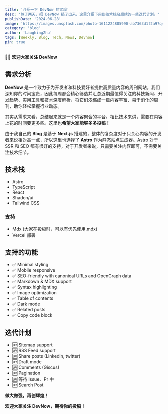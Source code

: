 ```yaml
---
title: '介绍一下 DevNow 的实现'
desc: '熬了两天，把 DevNow 搞了出来，这里介绍下用到技术栈及后续的一些迭代计划。'
publishDate: '2024-06-28'
image: 'https://images.unsplash.com/photo-1611224885990-ab7363d1f2a9?q=80&w=3139&auto=format&fit=crop&ixlib=rb-4.0.3&ixid=M3wxMjA3fDB8MHxwaG90by1wYWdlfHx8fGVufDB8fHx8fA%3D%3D'
category: 'blog'
author: 'LaughingZhu'
tags: [Weekly, Blog, Tech, News, Devnow]
pin: true
---
```


**👏🏻 欢迎大家关注 DevNow**

## 需求分析

**DevNow** 是一个致力于为开发者和科技爱好者提供高质量内容的周刊网站。我们深知你的时间宝贵，因此每周都会精心筛选并汇总近期最值得关注的科技新闻、开发趋势、实用工具和技术深度解析，将它们浓缩成一篇内容丰富、易于消化的周刊，助你轻松掌握行业动态。

其实从需求来看，总结起来就是一个内容聚合的平台。相比技术来讲，需要在内容上花的时间要更多些。这里也**希望大家能够多多投稿！**

由于我自己的 **Blog** 是基于 **Next.js** 搭建的，整体的复杂度对于只关心内容的开发者来说相对高一点，所以这里也选择了 **Astro** 作为静态站点生成器。[Astro](https://astro.build/) 对于 SSR 和 SEO 都有很好的支持，对于开发者来说，只需要关注内容即可，不需要关注技术细节。

## 技术栈

- Astro
- TypeScript
- React
- Shadcn/ui
- Tailwind CSS

### 支持

- Mdx (大家在投稿时，可以有优先使用.mdx)
- Vercel 部署

## 支持的功能

- ✅ Minimal styling
- ✅ Mobile responsive
- ✅ SEO-friendly with canonical URLs and OpenGraph data
- ✅ Markdown & MDX support
- ✅ Syntax highlighting
- ✅ Image optimization
- ✅ Table of contents
- ✅ Dark mode
- ✅ Related posts
- ✅ Copy code block

## 迭代计划

- 🆙 Sitemap support
- 🆙 RSS Feed support
- 🆙 Share posts (Linkedin, twitter)
- 🆙 Draft mode
- 🆙 Comments (Giscus)
- 🆙 Pagination
- 🆙 等待 Issue、Pr 中
- 🆙 Search Post

**做大做强，再创辉煌！**

**欢迎大家关注 DevNow，期待你的投稿！**
